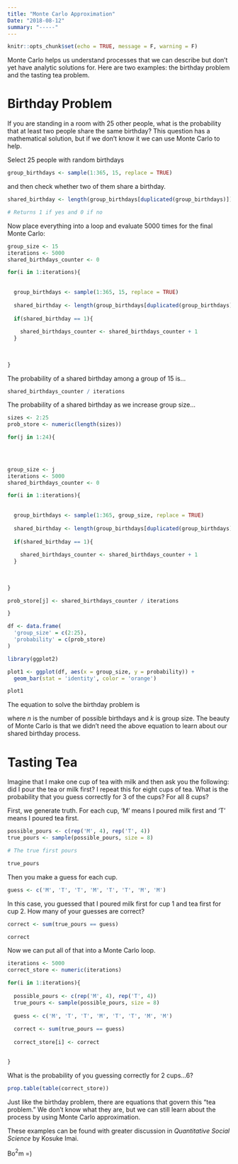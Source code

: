 ```yaml
---
title: "Monte Carlo Approximation"
Date: "2018-08-12"
summary: "-----"
---
```


```r
knitr::opts_chunk$set(echo = TRUE, message = F, warning = F)
```

Monte Carlo helps us understand processes that we can describe but don't yet have analytic solutions for. Here are two examples: the birthday problem and the tasting tea problem.


# Birthday Problem

If you are standing in a room with 25 other people, what is the probability that at least two people share the same birthday? This question has a mathematical solution, but if we don't know it we can use Monte Carlo to help.


Select 25 people with random birthdays

```r

group_birthdays <- sample(1:365, 15, replace = TRUE)

```

and then check whether two of them share a birthday.

```r

shared_birthday <- length(group_birthdays[duplicated(group_birthdays)])

# Returns 1 if yes and 0 if no

```

Now place everything into a loop and evaluate 5000 times for the final Monte Carlo:

```r

group_size <- 15
iterations <- 5000
shared_birthdays_counter <- 0

for(i in 1:iterations){
  
  
  group_birthdays <- sample(1:365, 15, replace = TRUE)
  
  shared_birthday <- length(group_birthdays[duplicated(group_birthdays)])
  
  if(shared_birthday == 1){
    
    shared_birthdays_counter <- shared_birthdays_counter + 1
  }
  
  
  
}


```

The probability of a shared birthday among a group of 15 is...

```r

shared_birthdays_counter / iterations

```

The probability of a shared birthday as we increase group size...

```r

sizes <- 2:25
prob_store <- numeric(length(sizes))

for(j in 1:24){
  
  


group_size <- j
iterations <- 5000
shared_birthdays_counter <- 0

for(i in 1:iterations){
  
  
  group_birthdays <- sample(1:365, group_size, replace = TRUE)
  
  shared_birthday <- length(group_birthdays[duplicated(group_birthdays)])
  
  if(shared_birthday == 1){
    
    shared_birthdays_counter <- shared_birthdays_counter + 1
  }
  
  
  
}

prob_store[j] <- shared_birthdays_counter / iterations

}

df <- data.frame(
  'group_size' = c(2:25),
  'probability' = c(prob_store)
)

library(ggplot2)

plot1 <- ggplot(df, aes(x = group_size, y = probability)) + 
  geom_bar(stat = 'identity', color = 'orange')

plot1

```

The equation to solve the birthday problem is

\begin{equation}
n! / (n - k)!
\end{equation}

\noindent where $n$ is the number of possible birthdays and $k$ is group size. The beauty of Monte Carlo is that we didn't need the above equation to learn about our shared birthday process. 

# Tasting Tea

Imagine that I make one cup of tea with milk and then ask you the following: did I pour the tea or milk first? I repeat this for eight cups of tea. What is the probability that you guess correctly for 3 of the cups? For all 8 cups?

First, we generate truth. For each cup, 'M' means I poured milk first and 'T' means I poured tea first.

```r
possible_pours <- c(rep('M', 4), rep('T', 4))
true_pours <- sample(possible_pours, size = 8)

# The true first pours

true_pours

```

Then you make a guess for each cup.

```r
guess <- c('M', 'T', 'T', 'M', 'T', 'T', 'M', 'M')

```

In this case, you guessed that I poured milk first for cup 1 and tea first for cup 2. How many of your guesses are correct?

```r

correct <- sum(true_pours == guess)

correct

```

Now we can put all of that into a Monte Carlo loop.

```r

iterations <- 5000
correct_store <- numeric(iterations)

for(i in 1:iterations){
  
  possible_pours <- c(rep('M', 4), rep('T', 4))
  true_pours <- sample(possible_pours, size = 8)
  
  guess <- c('M', 'T', 'T', 'M', 'T', 'T', 'M', 'M')
  
  correct <- sum(true_pours == guess)
  
  correct_store[i] <- correct

  
}


```

What is the probability of you guessing correctly for 2 cups...6?

```r
prop.table(table(correct_store))

```

Just like the birthday problem, there are equations that govern this "tea problem." We don't know what they are, but we can still learn about the process by using Monte Carlo approximation. 

These examples can be found with greater discussion in *Quantitative Social Science* by Kosuke Imai.

Bo$^2$m =)